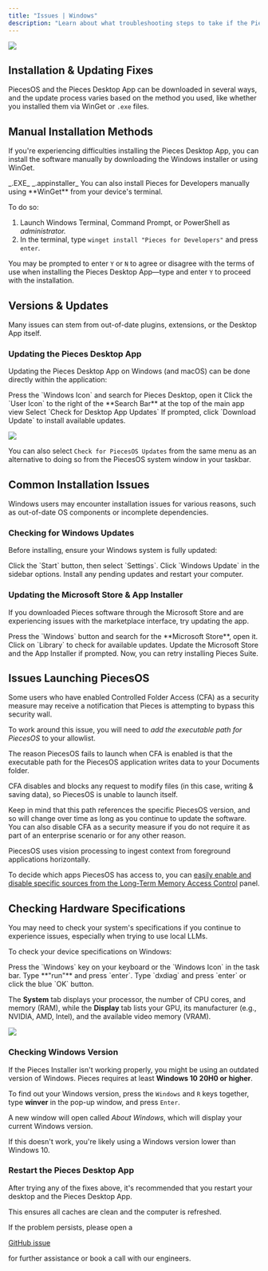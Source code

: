 ```yaml
---
title: "Issues | Windows"
description: "Learn about what troubleshooting steps to take if the Pieces Desktop App isn't working as expected on your Windows issues."
---
```


![](https://storage.googleapis.com/hashnode_product_documentation_assets/meet_pieces_assets/meet_pieces/troubleshooting/windows/troubleshooting_windows.png)

## Installation & Updating Fixes

PiecesOS and the Pieces Desktop App can be downloaded in several ways, and the update process varies based on the method you used, like whether you installed them via WinGet or `.exe` files.


<OnDeviceStorage />

## Manual Installation Methods

If you're experiencing difficulties installing the Pieces Desktop App, you can install the software manually by downloading the Windows installer or using WinGet.

<CardGroup cols={2}>
  <Card title="Download — Windows" href="https://builds.pieces.app/stages/production/os_server/windows-exe/download?download=true&product=DOCUMENTATION_WEBSITE">
    _.EXE_
  </Card>
  <Card title="Download — Windows" href="https://builds.pieces.app/stages/production/appinstaller/pieces_for_x.appinstaller?download=true&product=DOCUMENTATION_WEBSITE">
    _.appinstaller_
  </Card>
</CardGroup>

<Card title="Installing Via WinGet">
  You can also install Pieces for Developers manually using **WinGet** from your device's terminal.

  To do so:

  1. Launch Windows Terminal, Command Prompt, or PowerShell as _administrator._
  2. In the terminal, type `winget install "Pieces for Developers"` and press `enter`.

  You may be prompted to enter `Y` or `N` to agree or disagree with the terms of use when installing the Pieces Desktop App—type and enter `Y` to proceed with the installation.
</Card>

## Versions & Updates

Many issues can stem from out-of-date plugins, extensions, or the Desktop App itself.

### Updating the Pieces Desktop App

Updating the Pieces Desktop App on Windows (and macOS) can be done directly within the application:

<Steps>
  <Step title="Open the Pieces Desktop App">
    Press the `Windows Icon` and search for Pieces Desktop, open it
  </Step>
  <Step title="Locate the User Icon">
    Click the `User Icon` to the right of the **Search Bar** at the top of the main app view
  </Step>
  <Step title="Check for Updates">
    Select `Check for Desktop App Updates`
  </Step>
  <Step title="Update Pieces for Developers">
    If prompted, click `Download Update` to install available updates.
  </Step>
</Steps>

![](https://storage.googleapis.com/hashnode_product_documentation_assets/meet_pieces_assets/meet_pieces/troubleshooting/windows/windows_check_pfd_for_updates.gif)

You can also select `Check for PiecesOS Updates` from the same menu as an alternative to doing so from the PiecesOS system window in your taskbar.

## Common Installation Issues

Windows users may encounter installation issues for various reasons, such as out-of-date OS components or incomplete dependencies.

### Checking for Windows Updates

Before installing, ensure your Windows system is fully updated:

<Steps>
  <Step title="Open your Settings">
    Click the `Start` button, then select `Settings`.
  </Step>
  <Step title="Find your Updates">
    Click `Windows Update` in the sidebar options.
  </Step>
  <Step title="Install any Updates">
    Install any pending updates and restart your computer.
  </Step>
</Steps>

### Updating the Microsoft Store & App Installer

If you downloaded Pieces software through the Microsoft Store and are experiencing issues with the marketplace interface, try updating the app.

<Steps>
  <Step title="Open the Microsoft Store">
    Press the `Windows` button and search for the **Microsoft Store**, open it.
  </Step>
  <Step title="Find the Library updates">
    Click on `Library` to check for available updates.
  </Step>
  <Step title="Update all recommendations">
    Update the Microsoft Store and the App Installer if prompted.
  </Step>
  <Step title="Reinstall Pieces Suite">
    Now, you can retry installing Pieces Suite.
  </Step>
</Steps>

## Issues Launching PiecesOS

Some users who have enabled Controlled Folder Access (CFA) as a security measure may receive a notification that Pieces is attempting to bypass this security wall.

To work around this issue, you will need to _add the executable path for PiecesOS_ to your allowlist.

<Warning>
  The reason PiecesOS fails to launch when CFA is enabled is that the executable path for the PiecesOS application writes data to your Documents folder.

  CFA disables and blocks any request to modify files (in this case, writing & saving data), so PiecesOS is unable to launch itself.
</Warning>

Keep in mind that this path references the specific PiecesOS version, and so will change over time as long as you continue to update the software. You can also disable CFA as a security measure if you do not require it as part of an enterprise scenario or for any other reason.

PiecesOS uses vision processing to ingest context from foreground applications horizontally.

To decide which apps PiecesOS has access to, you can [easily enable and disable specific sources from the Long-Term Memory Access Control](https://docs.pieces.app/products/core-dependencies/pieces-os/quick-menu#long-term-memory-access-control) panel.

## Checking Hardware Specifications

You may need to check your system's specifications if you continue to experience issues, especially when trying to use local LLMs.

To check your device specifications on Windows:

<Steps>
  <Step title="Open the Windows search">
    Press the `Windows` key on your keyboard or the `Windows Icon` in the task bar.
  </Step>
  <Step title="Open Run">
    Type **"run"** and press `enter`.
  </Step>
  <Step title="Find Dxdiag">
    Type `dxdiag` and press `enter` or click the blue `OK` button.
  </Step>
</Steps>

The **System** tab displays your processor, the number of CPU cores, and memory (RAM), while the **Display** tab lists your GPU, its manufacturer (e.g., NVIDIA, AMD, Intel), and the available video memory (VRAM).

![](https://storage.googleapis.com/hashnode_product_documentation_assets/meet_pieces_assets/meet_pieces/troubleshooting/windows/windows_checking_hardware_specs.gif)

### Checking Windows Version

If the Pieces Installer isn't working properly, you might be using an outdated version of Windows. Pieces requires at least **Windows 10 20H0 or higher**.

To find out your Windows version, press the `Windows` and `R` keys together, type **winver** in the pop-up window, and press `Enter`.

A new window will open called _About Windows_, which will display your current Windows version.

<Tip>
  If this doesn't work, you're likely using a Windows version lower than Windows 10.
</Tip>

### Restart the Pieces Desktop App

After trying any of the fixes above, it's recommended that you restart your desktop and the Pieces Desktop App.

This ensures all caches are clean and the computer is refreshed.

If the problem persists, please open a <a href="https://github.com/pieces-app/support/issues" target="_blank">

GitHub issue</a>

for further assistance or book a call with our engineers.